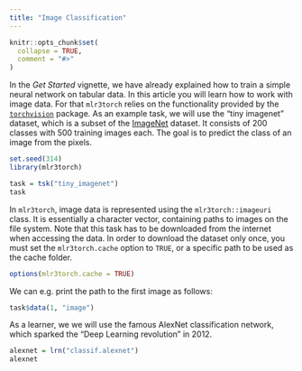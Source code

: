 ```yaml
---
title: "Image Classification"
---
```


```r
knitr::opts_chunk$set(
  collapse = TRUE,
  comment = "#>"
)
```

In the *Get Started* vignette, we have already explained how to train a simple neural network on tabular data.
In this article you will learn how to work with image data.
For that `mlr3torch` relies on the functionality provided by the [`torchvision`](https://github.com/mlverse/torchvision) package.
As an example task, we will use the "tiny imagenet" dataset, which is a subset of the [ImageNet](http://www.image-net.org/) dataset.
It consists of 200 classes with 500 training images each.
The goal is to predict the class of an image from the pixels.

```r
set.seed(314)
library(mlr3torch)

task = tsk("tiny_imagenet")
task
```

In `mlr3torch`, image data is represented using the `mlr3torch::imageuri` class.
It is essentially a character vector, containing paths to images on the file system.
Note that this task has to be downloaded from the internet when accessing the data.
In order to download the dataset only once, you must set the `mlr3torch.cache` option to `TRUE`, or a specific path to be used as the cache folder.

```r
options(mlr3torch.cache = TRUE)
```

We can e.g. print the path to the first image as follows:

```r
task$data(1, "image")
```


As a learner, we we will use the famous AlexNet classification network, which sparked the "Deep Learning revolution" in 2012.


```r
alexnet = lrn("classif.alexnet")
alexnet
```



